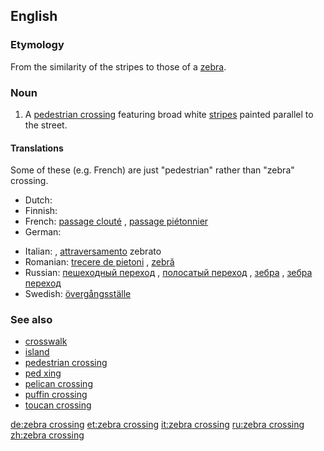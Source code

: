 ==English==

===Etymology===
From the similarity of the stripes to those of a [[zebra]].

===Noun===
{{en-noun|sg=[[zebra]] [[crossing]]}}

# A [[pedestrian crossing]] featuring broad white [[stripe]]s painted parallel to the street.

====Translations====

Some of these (e.g. French) are just "pedestrian" rather than "zebra" crossing.

{{trans-top|pedestrian crossing featuring broad white stripes}}
* Dutch: {{t+|nl|zebrapad|n}}
* Finnish: {{t+|fi|suojatie}}
* French: [[passage clouté]] {{m}}, [[passage piétonnier]] {{m}}
* German: {{t+|de|Zebrastreifen|m}}
{{trans-mid}}
* Italian: {{t-|it|strisce pedonali|f}}, [[attraversamento]] zebrato {{m}}
* Romanian: [[trecere de pietoni]] {{f}}, [[zebră]] {{f}}
* Russian: [[пешеходный переход]] {{m}}, [[полосатый переход]] {{m}}, [[зебра]] {{f}}, [[зебра переход]] {{m}}
* Swedish: [[övergångsställe]]
{{trans-bottom}}

===See also===
*[[crosswalk]]
*[[island]]
*[[pedestrian crossing]]
*[[ped xing]]
*[[pelican crossing]]
*[[puffin crossing]]
*[[toucan crossing]]

[[de:zebra crossing]]
[[et:zebra crossing]]
[[it:zebra crossing]]
[[ru:zebra crossing]]
[[zh:zebra crossing]]